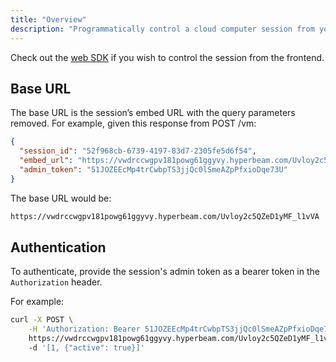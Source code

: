 ```yaml
---
title: "Overview"
description: "Programmatically control a cloud computer session from your backend"
---
```


Check out the [web SDK](/web) if you wish to control the session from the frontend.

## Base URL

The base URL is the session’s embed URL with the query parameters removed. For example, given this response from POST /vm:

```json
{
  "session_id": "52f968cb-6739-4197-83d7-2305fe5d6f54",
  "embed_url": "https://vwdrccwgpv181powg61ggyvy.hyperbeam.com/Uvloy2c5QZeD1yMF_l1vVA?token=c8iw3SmQglOU0ugfLr3dWY2LalSKI_WOGUldEt8knbw",
  "admin_token": "51JOZEEcMp4trCwbpTS3jjQc0lSmeAZpPfxioDqe73U"
}
```

The base URL would be:

```bash
https://vwdrccwgpv181powg61ggyvy.hyperbeam.com/Uvloy2c5QZeD1yMF_l1vVA
```

## Authentication

To authenticate, provide the session's admin token as a bearer token in the `Authorization` header.

For example:

```bash
curl -X POST \
    -H 'Authorization: Bearer 51JOZEEcMp4trCwbpTS3jjQc0lSmeAZpPfxioDqe73U' \
    https://vwdrccwgpv181powg61ggyvy.hyperbeam.com/Uvloy2c5QZeD1yMF_l1vVA/tabs.update
    -d '[1, {"active": true}]'
```